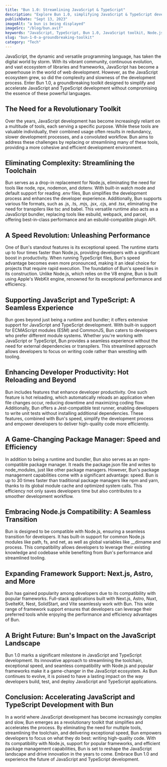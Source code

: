 ```yaml
---
title: "Bun 1.0: Streamlining JavaScript & TypeScript"
description: "Explore Bun 1.0, simplifying JavaScript & TypeScript development with speed & efficiency."
publishDate: "Sept 13, 2023"
imageAlt: "a bun is being displayed"
imageSrc: "/blog/bun.avif"
keywords: "JavaScript, TypeScript, Bun 1.0, JavaScript toolkit, Node.js alternative"
slug: "bun-1-0-a-groundbreaking-toolkit"
category: "Tech"
---
```


JavaScript, the dynamic and versatile programming language, has taken the digital world by storm. With its vibrant community, continuous evolution, and vast ecosystem of libraries and frameworks, JavaScript has become a powerhouse in the world of web development. However, as the JavaScript ecosystem grew, so did the complexity and slowness of the development process. Enter Bun 1.0, a groundbreaking toolkit designed to simplify and accelerate JavaScript and TypeScript development without compromising the essence of these powerful languages.

## The Need for a Revolutionary Toolkit

Over the years, JavaScript development has become increasingly reliant on a multitude of tools, each serving a specific purpose. While these tools are valuable individually, their combined usage often results in redundancy, slower development processes, and a convoluted workflow. Bun aims to address these challenges by replacing or streamlining many of these tools, providing a more cohesive and efficient development environment.

## Eliminating Complexity: Streamlining the Toolchain

Bun serves as a drop-in replacement for Node.js, eliminating the need for tools like node, npx, nodemon, and dotenv. With built-in watch mode and default support for reading .env files, Bun simplifies the development process and enhances the developer experience. Additionally, Bun supports various file formats, such as .js, .ts, .mjs, .jsx, .cjs, and .tsx, eliminating the need for transpilers like tsc and babel. This versatile runtime also acts as a JavaScript bundler, replacing tools like esbuild, webpack, and parcel, offering best-in-class performance and an esbuild-compatible plugin API.

## A Speed Revolution: Unleashing Performance

One of Bun's standout features is its exceptional speed. The runtime starts up to four times faster than Node.js, providing developers with a significant boost in productivity. When running TypeScript files, Bun's speed advantage becomes even more pronounced, making it an ideal choice for projects that require rapid execution. The foundation of Bun's speed lies in its construction. Unlike Node.js, which relies on the V8 engine, Bun is built using Apple's WebKit engine, renowned for its exceptional performance and efficiency.

## Supporting JavaScript and TypeScript: A Seamless Experience

Bun goes beyond just being a runtime and bundler; it offers extensive support for JavaScript and TypeScript development. With built-in support for ECMAScript modules (ESM) and CommonJS, Bun caters to developers who prefer different module systems. Whether you're working with JavaScript or TypeScript, Bun provides a seamless experience without the need for external dependencies or transpilers. This streamlined approach allows developers to focus on writing code rather than wrestling with tooling.

## Enhancing Developer Productivity: Hot Reloading and Beyond

Bun includes features that enhance developer productivity. One such feature is hot reloading, which automatically reloads an application when file changes occur, reducing downtime and maximizing coding flow. Additionally, Bun offers a Jest-compatible test runner, enabling developers to write unit tests without installing additional dependencies. These features, combined with Bun's speed, simplify the development process and empower developers to deliver high-quality code more efficiently.

## A Game-Changing Package Manager: Speed and Efficiency

In addition to being a runtime and bundler, Bun also serves as an npm-compatible package manager. It reads the package.json file and writes to node_modules, just like other package managers. However, Bun's package management capabilities come with a significant advantage: speed. Bun is up to 30 times faster than traditional package managers like npm and yarn, thanks to its global module cache and optimized system calls. This efficiency not only saves developers time but also contributes to a smoother development workflow.

## Embracing Node.js Compatibility: A Seamless Transition

Bun is designed to be compatible with Node.js, ensuring a seamless transition for developers. It has built-in support for common Node.js modules like path, fs, and net, as well as global variables like \_\_dirname and process. This compatibility allows developers to leverage their existing knowledge and codebase while benefiting from Bun's performance and streamlined tooling.

## Expanding Framework Support: Next.js, Astro, and More

Bun has gained popularity among developers due to its compatibility with popular frameworks. Full-stack applications built with Next.js, Astro, Nuxt, SvelteKit, Nest, SolidStart, and Vite seamlessly work with Bun. This wide range of framework support ensures that developers can leverage their preferred tools while enjoying the performance and efficiency advantages of Bun.

## A Bright Future: Bun's Impact on the JavaScript Landscape

Bun 1.0 marks a significant milestone in JavaScript and TypeScript development. Its innovative approach to streamlining the toolchain, exceptional speed, and seamless compatibility with Node.js and popular frameworks make it a game-changer in the JavaScript ecosystem. As Bun continues to evolve, it is poised to have a lasting impact on the way developers build, test, and deploy JavaScript and TypeScript applications.

## Conclusion: Accelerating JavaScript and TypeScript Development with Bun

In a world where JavaScript development has become increasingly complex and slow, Bun emerges as a revolutionary toolkit that simplifies and accelerates the process. By eliminating the need for multiple tools, streamlining the toolchain, and delivering exceptional speed, Bun empowers developers to focus on what they do best: writing high-quality code. With its compatibility with Node.js, support for popular frameworks, and efficient package management capabilities, Bun is set to reshape the JavaScript landscape and drive innovation in the years to come. Embrace Bun 1.0 and experience the future of JavaScript and TypeScript development.
